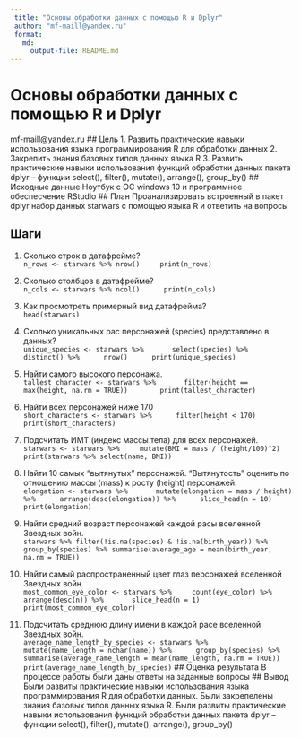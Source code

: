 ```yaml
---
 title: "Основы обработки данных с помощью R и Dplyr"
 author: "mf-maill@yandex.ru"
 format: 
   md:
     output-file: README.md
---
```


# Основы обработки данных с помощью R и Dplyr
mf-maill@yandex.ru
## Цель
1. Развить практические навыки использования языка программирования R для
обработки данных
2. Закрепить знания базовых типов данных языка R
3. Развить практические навыки использования функций обработки данных пакета
dplyr – функции select(), filter(), mutate(), arrange(), group_by()
## Исходные данные
Ноутбук с ОС windows 10 и программное обеспесчение RStudio
## План
Проанализировать встроенный в пакет dplyr набор данных starwars с помощью
языка R и ответить на вопросы

## Шаги
 1. Сколько строк в датафрейме?<br   />
``` n_rows <- starwars %>% nrow()
    print(n_rows)
```

 3. Сколько столбцов в датафрейме?<br   />
```  n_cols <- starwars %>% ncol()
     print(n_cols)
```

 5. Как просмотреть примерный вид датафрейма?<br   />
``` head(starwars) ```

 6. Сколько уникальных рас персонажей (species) представлено в данных?<br   />
``` unique_species <- starwars %>% 
     select(species) %>%
     distinct() %>%
     nrow()
     print(unique_species)
```
 5. Найти самого высокого персонажа.<br   />
``` tallest_character <- starwars %>% 
     filter(height == max(height, na.rm = TRUE))  
     print(tallest_character)
```
 6. Найти всех персонажей ниже 170 <br   />
``` short_characters <- starwars %>% 
    filter(height < 170)
    print(short_characters)
```
 7. Подсчитать ИМТ (индекс массы тела) для всех персонажей.<br   />
``` starwars <- starwars %>%
    mutate(BMI = mass / (height/100)^2)
    print(starwars %>% select(name, BMI))
```
 8. Найти 10 самых “вытянутых” персонажей. “Вытянутость” оценить по отношению 
массы (mass) к росту (height) персонажей.<br   />
``` elongation <- starwars %>% 
     mutate(elongation = mass / height) %>% 
    arrange(desc(elongation)) %>% 
    slice_head(n = 10)
    print(elongation)
```
 9. Найти средний возраст персонажей каждой расы вселенной Звездных войн.<br   />
``` starwars %>% filter(!is.na(species) & !is.na(birth_year)) %>% group_by(species) %>% summarise(average_age = mean(birth_year, na.rm = TRUE))
```

 10. Найти самый распространенный цвет глаз персонажей вселенной Звездных
войн.<br   />
``` most_common_eye_color <- starwars %>% 
   count(eye_color) %>% 
     arrange(desc(n)) %>% 
     slice_head(n = 1) 
     print(most_common_eye_color)
```
 11. Подсчитать среднюю длину имени в каждой расе вселенной Звездных войн.<br   />
``` average_name_length_by_species <- starwars %>% 
    mutate(name_length = nchar(name)) %>% 
    group_by(species) %>% 
    summarise(average_name_length = mean(name_length, na.rm = TRUE)) 
    print(average_name_length_by_species)
``` 
## Оценка результата
В процессе работы были даны ответы на заданные вопросы 
## Вывод
Были развиты  практические навыки использования языка программирования R для
обработки данных. Были закрепелены знания базовых типов данных языка R. Были развиты практические навыки использования функций обработки данных пакета
dplyr – функции select(), filter(), mutate(), arrange(), group_by()
